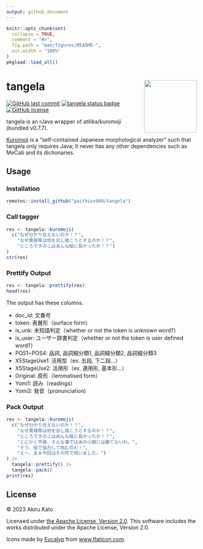 ```yaml
---
output: github_document
---
```


<!-- README.md is generated from README.Rmd. Please edit that file -->

```r
knitr::opts_chunk$set(
  collapse = TRUE,
  comment = "#>",
  fig.path = "man/figures/README-",
  out.width = "100%"
)
pkgload::load_all()
```

# tangela <a href='https://paithiov909.github.io/tangela'><img src='https://rawcdn.githack.com/paithiov909/tangela/1eeac7579939bbd8de48bb81a2766549da18d61a/man/figures/logo.png' align="right" height="139" /></a>

<!-- badges: start -->
[![GitHub last commit](https://img.shields.io/github/last-commit/paithiov909/tangela)](#)
[![tangela status badge](https://paithiov909.r-universe.dev/badges/tangela)](https://paithiov909.r-universe.dev)
[![GitHub license](https://img.shields.io/github/license/paithiov909/tangela)](https://github.com/paithiov909/tangela/blob/main/LICENSE)
<!-- badges: end -->

tangela is an rJava wrapper of atilika/kuromoji (bundled v0.7.7).

[Kuromoji](https://github.com/atilika/kuromoji) is a "self-contained Japanese morphological analyzer" such that tangela only requires Java; 
It never has any other dependencies such as MeCab and its dictionaries. 

## Usage

### Installation

``` r
remotes::install_github("paithiov909/tangela")
```

### Call tagger

```r
res <- tangela::kuromoji(
  c("なぜ分かり合えないのか！？",
    "なぜ貴様等は他を出し抜こうとするのか！？",
    "ところできのこはあんな縦に長かったか！？")
)
str(res)
```

### Prettify Output

```r
res <- tangela::prettify(res)
head(res)
```

The output has these columns.

- doc_id: 文番号
- token: 表層形（surface form）
- is_unk: 未知語判定（whether or not the token is unknown word?）
- is_user: ユーザー辞書判定（whether or not the token is user defined word?）
- POS1~POS4: 品詞, 品詞細分類1, 品詞細分類2, 品詞細分類3
- X5StageUse1: 活用型（ex. 五段, 下二段…）
- X5StageUse2: 活用形（ex. 連用形, 基本形…）
- Original: 原形（lemmatised form）
- Yomi1: 読み（readings）
- Yomi2: 発音（pronunciation)

### Pack Output

```r
res <- tangela::kuromoji(
  c("なぜ分かり合えないのか！？",
    "なぜ貴様等は他を出し抜こうとするのか！？",
    "ところできのこはあんな縦に長かったか！？",
    "とにかく不様、そんな事ではあの小娘には勝てないわ。",
    "そう、皆で協力して挑むのだ！",
    "えー、まぁ今回はその件で伺いました。")
) |> 
  tangela::prettify() |> 
  tangela::pack()
print(res)
```

## License

&copy; 2023 Akiru Kato

Licensed under [the Apache License, Version 2.0](http://www.apache.org/licenses/LICENSE-2.0.html). This software includes the works distributed under the Apache License, Version 2.0.

Icons made by [Eucalyp](https://www.flaticon.com/authors/eucalyp) from [www.flaticon.com](https://www.flaticon.com/).
